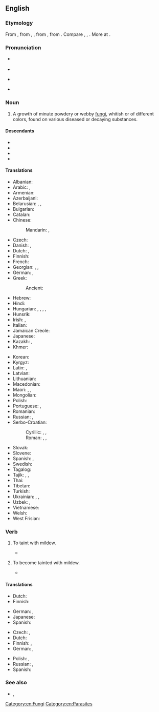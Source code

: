 ==English==

===Etymology===
From {{inh|en|enm|mildewe}}, from {{inh|en|ang|meledeaw|meledēaw}}, {{m|ang|mildēaw}}, from {{inh|en|gmw-pro|*milidauw}}, from {{af|gmw-pro|*mili|t1=honey|*dauw|t2=dew|nocat=1}}. Compare {{cog|fy|moaldau}}, {{cog|nl|meeldauw}}, {{cog|de|Mehltau}}. More at {{l|en|dew}}.

===Pronunciation===
* {{a|UK}} {{IPA|en|/ˈmɪl.djuː/}}
* {{audio|en|LL-Q1860 (eng)-Vealhurl-mildew.wav|Audio (Southern England)}}
* {{a|US}} {{IPA|en|/ˈmɪl.d(j)u/}}
* {{rhymes|en|ɪldjuː|ɪldu|s=2}}

===Noun===
{{en-noun|-}}

# {{lb|en|plant disease}} A growth of minute powdery or webby [[Fungi|fungi]], whitish or of different colors, found on various diseased or decaying substances.

====Descendants====
* {{desc|ca|míldiu|bor=1}}
* {{desc|fr|mildiou|bor=1}}
* {{desc|pt|míldio|bor=1}}
* {{desc|es|mildiu|bor=1}}

====Translations====
{{trans-top|growth of minute fungi}}
* Albanian: {{t+|sq|myk|m}}
* Arabic: {{t|ar|تَعَفُّن|m}}, {{t|ar|عُفُونَة|f}}
* Armenian: {{t+|hy|բորբոս}}
* Azerbaijani: {{t|az|kif}}
* Belarusian: {{t|be|цвіль|f|sc=Cyrl}}, {{t|be|пле́сня|f|sc=Cyrl}}, {{t|be|бро́сня|f|sc=Cyrl}}
* Bulgarian: {{t+|bg|пле́сен|f|sc=Cyrl}}
* Catalan: {{t|ca|míldiu}}
* Chinese:
*: Mandarin: {{t+|cmn|霉菌|tr=méijūn|sc=Hani}}, {{t+|cmn|霉|tr=méi|sc=Hani}}
* Czech: {{t+|cs|plíseň|f}}
* Danish: {{t+|da|meldug}}, {{t|da|mug|n|c}}
* Dutch: {{t+|nl|schimmel|m}}, {{t+|nl|meeldauw|m}}
* Finnish: {{t+|fi|home}}
* French: {{t+|fr|mildiou|m}}
* Georgian: {{t|ka|ობი|sc=Geor}}, {{t|ka|მილდიუ}}, {{t|ka|ჭრაქი}}
* German: {{t+|de|Mehltau|m}}, {{t+|de|Schimmel|m}}
* Greek: {{t+|el|μούχλα|f|sc=Grek}}
*: Ancient: {{t|grc|ἐρυσίβη|f}}
* Hebrew: {{t+|he|טַחַב|m|tr=takhav|sc=Hebr}}
* Hindi: {{t|hi|फफूंदी|sc=Deva}}
* Hungarian: {{t+|hu|lisztharmat}}, {{t|hu|üszög}}, {{t+|hu|rozsda}}, {{t|hu|peronoszpóra}}, {{t+|hu|penész}}
* Hunsrik: {{t|hrx|Milldau|m}}
* Irish: {{t|ga|caonach liath|m}}, {{t|ga|coincleach|f}}
* Italian: {{t+|it|muffa|f}}
* Jamaican Creole: {{t|jam|junjo}}
* Japanese: {{t+|ja|黴|tr=かび, kabi|sc=Jpan}}
* Kazakh: {{t|kk|зай|sc=Cyrl}}, {{t|kk|зең|sc=Cyrl}}
* Khmer: {{t-needed|km}}
{{trans-mid}}
* Korean: {{t|ko|곰팡이}}
* Kyrgyz: {{t|ky|көк дат|sc=Cyrl}}
* Latin: {{t|la|aurūgō|f}}, {{t|la|rōbīgō|f}}
* Latvian: {{t|lv|pelējums|m}}
* Lithuanian: {{t|lt|miltligė|f}}
* Macedonian: {{t|mk|му́вла|f|sc=Cyrl}}
* Maori: {{t|mi|kūpā}}, {{t|mi|kāhekaheka}}, {{t|mi|hōpurupuru}}
* Mongolian: {{t+|mn|хөгц|sc=Cyrl}}
* Polish: {{t+|pl|pleśń|f}}
* Portuguese: {{t|pt|míldio|m}}, {{t+|pt|mofo|m}}
* Romanian: {{t+|ro|mucegai}}
* Russian: {{t+|ru|пле́сень|f}}, {{t+|ru|ми́лдью|f}}
* Serbo-Croatian:
*: Cyrillic: {{t|sh|плесан|f}}, {{t|sh|плијесан|f}}, {{t|sh|буђ|m|f}}
*: Roman: {{t+|sh|plesan|f}}, {{t+|sh|plijesan|f}}, {{t+|sh|buđ|m|f}}
* Slovak: {{t+|sk|pleseň|f}}
* Slovene: {{t|sl|plesen|f}}
* Spanish: {{t+|es|moho|m}}, {{t|es|mildiu}}
* Swedish: {{t+|sv|mjöldagg}}
* Tagalog: {{t|tl|tagulamin}}
* Tajik: {{t|tg|мағор|sc=Cyrl}}, {{t|tg|пӯпанак|sc=Cyrl}}, {{t|tg|карра|sc=Cyrl}}
* Thai: {{t-needed|th}}
* Tibetan: {{t|bo|ཧམ་འབུ}}
* Turkish: {{t+|tr|küf}}
* Ukrainian: {{t|uk|плі́снява|sc=Cyrl}}, {{t+|uk|цвіль|f|sc=Cyrl}}, {{t+|uk|плі́сень|f|sc=Cyrl}}
* Uzbek: {{t+|uz|mogʻor}}, {{t+|uz|poʻpanak}}
* Vietnamese: {{t+|vi|mốc}}
* Welsh: {{t|cy|llwydni|m}}
* West Frisian: {{t|fy|skimmel}}
{{trans-bottom}}

===Verb===
{{en-verb}}

# {{lb|en|transitive}} To taint with mildew.
#* {{RQ:Shakespeare King Lear|III|iv|text=He gives the web and the pin, squints the eye, and makes the harelip; '''mildews''' the white wheat, and hurts the poor creature of earth.}}
# {{lb|en|intransitive}} To become tainted with mildew.
#* {{RQ:Melville Moby-Dick|3|text=His bald purplish head now looked for all the world like a '''mildewed''' skull.}}

====Translations====
{{trans-top|to taint with mildew}}
* Dutch: {{t|nl|met meeldauw bedekken}}
* Finnish: {{t+|fi|homehduttaa}}
{{trans-mid}}
* German: {{t+|de|schimmeln}}, {{t+|de|verschimmeln}}
* Japanese: {{t+|ja|かびる|tr=kabiru}}
* Spanish: {{t+|es|enmohecer}}
{{trans-bottom}}

{{trans-top|to become tainted with mildew}}
* Czech: {{t|cs|zplesnivět|pf}}, {{t|cs|plesnivět|impf}}
* Dutch: {{t+|nl|beschimmelen}}
* Finnish: {{t+|fi|homehtua}}, {{t|fi|[[saada]] [[homehtua|homehtumaan]]}}
* German: {{t+|de|verschimmeln}}, {{t+|de|schimmeln}}
{{trans-mid}}
* Polish: {{t|pl|pleśnieć|impf}}, {{t|pl|splesniec|pf}}
* Russian: {{t+|ru|плесневе́ть|impf}}, {{t+|ru|заплесневе́ть|pf}}
* Spanish: {{t+|es|enmohecer}}
{{trans-bottom}}

===See also===
* {{l|en|mould}}, {{l|en|mold}}

[[Category:en:Fungi]]
[[Category:en:Parasites]]